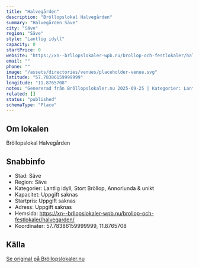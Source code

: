 ```yaml
---
title: "Halvegården"
description: "Bröllopslokal Halvegården"
summary: "Halvegården Säve"
city: "Säve"
region: "Säve"
style: "Lantlig idyll"
capacity: 0
startPrice: 0
website: "https://xn--brllopslokaler-wpb.nu/brollop-och-festlokaler/halvegarden/"
email: ""
phone: ""
image: "/assets/directories/venues/placeholder-venue.svg"
latitude: "57.78386159999999"
longitude: "11.8765708"
notes: "Genererad från Bröllopslokaler.nu 2025-09-25 | Kategorier: Lantlig idyll, Stort Bröllop, Annorlunda & unikt"
related: []
status: "published"
schemaType: "Place"
---
```


## Om lokalen

Bröllopslokal Halvegården

## Snabbinfo

- Stad: Säve
- Region: Säve
- Kategorier: Lantlig idyll, Stort Bröllop, Annorlunda & unikt
- Kapacitet: Uppgift saknas
- Startpris: Uppgift saknas
- Adress: Uppgift saknas
- Hemsida: https://xn--brllopslokaler-wpb.nu/brollop-och-festlokaler/halvegarden/
- Koordinater: 57.78386159999999, 11.8765708

## Källa

[Se original på Bröllopslokaler.nu](https://xn--brllopslokaler-wpb.nu/brollop-och-festlokaler/halvegarden/)
